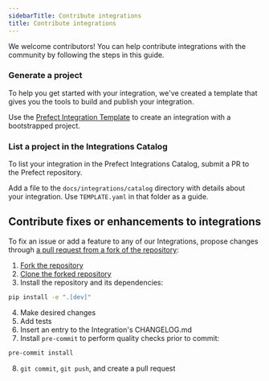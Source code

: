 ```yaml
---
sidebarTitle: Contribute integrations
title: Contribute integrations
---
```


We welcome contributors! You can help contribute integrations with the community by following the steps in this guide.

### Generate a project

To help you get started with your integration, we've created a template that gives you the tools to build and publish your integration.

Use the [Prefect Integration Template](https://github.com/PrefectHQ/prefect-collection-template#quickstart) to create an integration with a bootstrapped project.

### List a project in the Integrations Catalog

To list your integration in the Prefect Integrations Catalog, submit a PR to the Prefect repository.

Add a file to the `docs/integrations/catalog` directory with details about your integration. 
Use `TEMPLATE.yaml` in that folder as a guide.

## Contribute fixes or enhancements to integrations

To fix an issue or add a feature to any of our Integrations, propose changes through 
[a pull request from a fork of the repository](https://docs.github.com/en/pull-requests/collaborating-with-pull-requests/proposing-changes-to-your-work-with-pull-requests/creating-a-pull-request-from-a-fork):

1.  [Fork the repository](https://docs.github.com/en/get-started/quickstart/fork-a-repo#forking-a-repository)
2.  [Clone the forked repository](https://docs.github.com/en/get-started/quickstart/fork-a-repo#cloning-your-forked-repository)
3.  Install the repository and its dependencies:

```bash
pip install -e ".[dev]"
```

4.  Make desired changes
5.  Add tests
6.  Insert an entry to the Integration's CHANGELOG.md
7.  Install `pre-commit` to perform quality checks prior to commit:

```bash
pre-commit install
```

8.  `git commit`, `git push`, and create a pull request